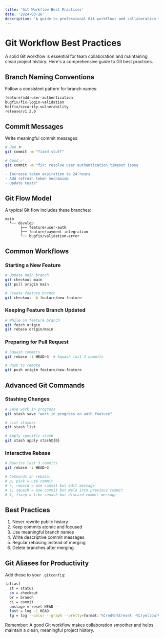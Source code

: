```yaml
---
title: 'Git Workflow Best Practices'
date: '2024-03-26'
description: 'A guide to professional Git workflows and collaboration techniques'
---
```


# Git Workflow Best Practices

A solid Git workflow is essential for team collaboration and maintaining clean project history. Here's a comprehensive guide to Git best practices.

## Branch Naming Conventions

Follow a consistent pattern for branch names:
```bash
feature/add-user-authentication
bugfix/fix-login-validation
hotfix/security-vulnerability
release/v1.2.0
```

## Commit Messages

Write meaningful commit messages:
```bash
# Bad ❌
git commit -m "fixed stuff"

# Good ✅
git commit -m "fix: resolve user authentication timeout issue

- Increase token expiration to 24 hours
- Add refresh token mechanism
- Update tests"
```

## Git Flow Model

A typical Git flow includes these branches:

```plaintext
main
  └── develop
       ├── feature/user-auth
       ├── feature/payment-integration
       └── bugfix/validation-error
```

## Common Workflows

### Starting a New Feature
```bash
# Update main branch
git checkout main
git pull origin main

# Create feature branch
git checkout -b feature/new-feature
```

### Keeping Feature Branch Updated
```bash
# While on feature branch
git fetch origin
git rebase origin/main
```

### Preparing for Pull Request
```bash
# Squash commits
git rebase -i HEAD~3  # Squash last 3 commits

# Push to remote
git push origin feature/new-feature
```

## Advanced Git Commands

### Stashing Changes
```bash
# Save work in progress
git stash save "work in progress on auth feature"

# List stashes
git stash list

# Apply specific stash
git stash apply stash@{0}
```

### Interactive Rebase
```bash
# Rewrite last 3 commits
git rebase -i HEAD~3

# Commands in rebase:
# p, pick = use commit
# r, reword = use commit but edit message
# s, squash = use commit but meld into previous commit
# f, fixup = like squash but discard commit message
```

## Best Practices

1. Never rewrite public history
2. Keep commits atomic and focused
3. Use meaningful branch names
4. Write descriptive commit messages
5. Regular rebasing instead of merging
6. Delete branches after merging

## Git Aliases for Productivity

Add these to your `.gitconfig`:
```bash
[alias]
  st = status
  co = checkout
  br = branch
  ci = commit
  unstage = reset HEAD --
  last = log -1 HEAD
  lg = log --color --graph --pretty=format:'%Cred%h%Creset -%C(yellow)%d%Creset %s %Cgreen(%cr) %C(bold blue)<%an>%Creset' --abbrev-commit
```

Remember: A good Git workflow makes collaboration smoother and helps maintain a clean, meaningful project history. 